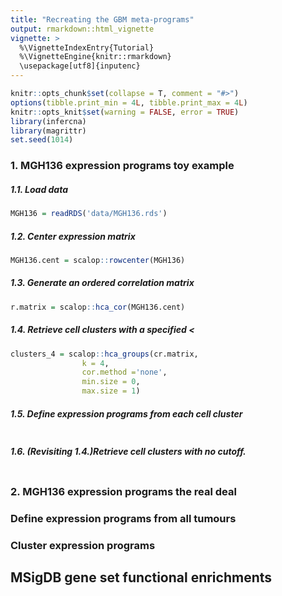 ```yaml
---
title: "Recreating the GBM meta-programs"
output: rmarkdown::html_vignette
vignette: >
  %\VignetteIndexEntry{Tutorial}
  %\VignetteEngine{knitr::rmarkdown}
  \usepackage[utf8]{inputenc}
---
```


```r
knitr::opts_chunk$set(collapse = T, comment = "#>")
options(tibble.print_min = 4L, tibble.print_max = 4L)
knitr::opts_knit$set(warning = FALSE, error = TRUE)
library(infercna)
library(magrittr)
set.seed(1014)
```

### 1. MGH136 expression programs toy example
##### 1.1. Load data
```r
MGH136 = readRDS('data/MGH136.rds')
```
##### 1.2. Center expression matrix
```r
MGH136.cent = scalop::rowcenter(MGH136)
```
##### 1.3. Generate an ordered correlation matrix
```r
r.matrix = scalop::hca_cor(MGH136.cent)
```
##### 1.4. Retrieve cell clusters with a specified <\k>\
```r
clusters_4 = scalop::hca_groups(cr.matrix,
				k = 4,
				cor.method ='none',
				min.size = 0,
				max.size = 1)
```
##### 1.5. Define expression programs from each cell cluster
```r

```
##### 1.6. (*Revisiting 1.4.*)Retrieve cell clusters with no cutoff.
```r
```

### 2. MGH136 expression programs the real deal 

### Define expression programs from all tumours

### Cluster expression programs

## MSigDB gene set functional enrichments
